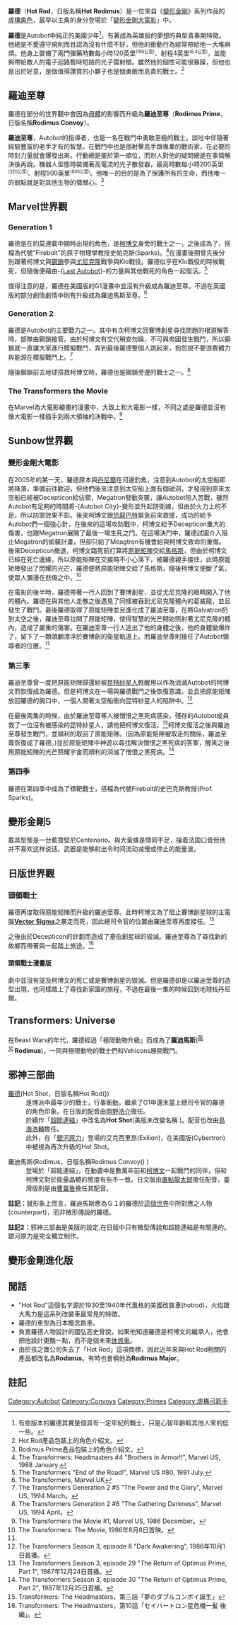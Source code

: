 {{noteTA
|T=zh-hans:热破;zh-hant:羅德;zh-cn:热破;zh-tw:羅德;zh-hk:火棒;zh-mo:熱破;
|G1=Transformers
}}
'''羅德'''（'''Hot Rod'''，日版名稱'''Hot Rodimus<!--ホットロディマス-->'''）是一位來自《[[變形金剛|變形金剛]]》系列作品的[[虛構角色|虛構角色]]，最早以主角的身分登場於「[[變形金剛大電影|變形金剛大電影]]」中。

'''羅德'''是Autobot中純正的美國少年<ref>有些版本的羅德其實是個具有一定年紀的戰士，只是心智年齡較其他人來的低一些。<small><sup>{{Fact|February 2008|time=2008-02-24T17:33:06+00:00}}</sup></small></ref>，有著成為英雄般的夢想的典型青春期特徵。他總是不愛遵守規則而且認為沒有什麼不好，但他的衝動行為經常帶給他一大堆麻煩。他身上裝備了兩門彈藥時數每小時120英里<small><sup>(190公里)</sup></small>、射程4英里<small><sup>(6.4公里)</sup></small>，並能夠帶給敵人的電子迴路暫時短路的光子雷射槍。雖然他的個性可能很暴躁，但他也是出於好意，是個值得讚賞的小夥子也是個勇敢而高貴的戰士。<ref>Hot Rod產品包裝上的角色介紹文。</ref>

== 羅迪至尊 ==
羅德在部分的世界觀中會因為[[母體_(變形金剛)#母體|母體]]的影響而升級為'''羅迪至尊'''（'''Rodimus Prime'''，日版名稱'''Rodimus Convoy<!--ロディマスコンボイ-->'''）。

'''羅迪至尊'''，Autobot的指導者，也是一名在戰鬥中勇敢至極的戰士。談吐中伴隨著經驗豐富的老手才有的智慧。在戰鬥中也是個射擊高手跟專業的戰術家，在必要的時刻力量就會爆發出來。行動總是擺於第一順位，而別人對他的疑問總是在事情解決後再說。機器人型態時裝備著高電流的光子散發器，最高時數每小時200英里<small><sup>(320公里)</sup></small>、射程500英里<small><sup>(800公里)</sup></small>。他唯一的目的是為了保護所有的生命，而他唯一的弱點就是對其他生物的憐憫心。<ref>Rodimus Prime產品包裝上的角色介紹文。</ref>

== Marvel世界觀 ==
=== Generation 1 ===
羅德是在約莫連載中期時出現的角色，是[[柯博文|柯博文]]身旁的戰士之一，之後成為了{{link-en|標靶戰士|Targetmaster}}，搭檔為代號"Firebolt"的原子物理學教授史帕克斯(Sparks)。<ref>The Transformers: Headmasters #4 "Brothers in Armor!!", Marvel US, 1988 January.</ref>在漫畫後期曾先後分別跟著柯博文與[[鋼鎖|鋼鎖]]參與[[尤尼克隆|尤尼克隆]]戰爭與Klo戰役。羅德似乎在Klo戰役的時候戰死，但隨後便藉由-{[[創世十三祖|Last Autobot]]}-的力量與其他戰死的角色一起復活。<ref>The Transformers "End of the Road!", Marvel US #80, 1991 July.</ref>

值得注意的是，羅德在美國版的G1漫畫中並沒有升級成為羅迪至尊。不過在英國版的部分劇情劇情中則有升級成為羅迪馬斯至尊。<ref>The Transformers, Marvel UK</ref>

=== Generation 2 ===
羅德是Autobot的主要戰力之一。其中有次柯博文回賽博創星尋找問題的根源解答時，部隊由鋼鎖接管。由於柯博文有交代稍安勿躁，不可與帝國發生戰鬥，所以鋼鎖就一直讓大家進行模擬戰鬥，弄到最後羅德整個人跳起來，抱怨說不要浪費體力與能源在模擬戰鬥上。<ref>The Transformers Generation 2 #5 "The Power and the Glory", Marvel US, 1994 March。</ref>

隨後鋼鎖前去地球搭救柯博文時，羅德也是鋼鎖旁邊的戰士之一。<ref>The Transformers Generation 2 #6 "The Gathering Darkness", Marvel US, 1994 April。</ref>
<!--===Classics===-->

=== The Transformers the Movie ===
在Marvel為大電影繪畫的漫畫中，大致上和大電影一樣，不同之處是羅德並沒有像大電影一樣插手到兩大領袖的決戰中。<ref>The Transformers the Movie #1, Marvel US, 1986 December。</ref>
<!--===Classics===-->

== Sunbow世界觀 ==
=== 變形金剛大電影 ===
在2005年的某一天，羅德原本與[[魏瓦奇家族|丹尼爾]]在河邊釣魚，注意到Autobot的太空船即將降落，準備前往歡迎，但他們後來注意到太空船上面有個破洞，才發現到原來太空船已經被Decepticon給佔領，Megatron發動突襲，讓Autobot陷入苦戰，雖然Autobot有足夠的時間將-{Autobot City}-變形並升起防衛線，但由於火力上的不足，所以防禦效果不彰。後來柯博文跟[[機器恐龍|恐龍巴特]]緊急前來救援，成功的給予Autobot們一個強心針，在後來的這場攻防戰中，柯博文給予Decepticon重大的傷害，也跟Megatron展開了最後一場生死之鬥。在這場決鬥中，羅德試圖介入阻止Megatron的偷襲計畫，但卻只給了Meagtron有機會給與柯博文致命的重傷。後來Decepticon撤退，柯博文臨死前打算將[[母體_(變形金剛)#原能矩陣|原能矩陣]]交給[[馬格斯|馬格斯]]，但由於柯博文已經在死亡邊緣，所以原能矩陣在交接時不小心落下，被羅德親手接住，此時原能矩陣發出了閃耀的光芒，羅德便將原能矩陣交給了馬格斯。隨後柯博文便斷了氣，使眾人彌漫在悲傷之中。<ref Name=aaa>The Transformers: The Movie, 1986年8月8日首映。</ref>

在電影的後半時，羅德帶著一行人回到了賽博創星，並從尤尼克隆的眼睛闖入了他的體內。羅德在與其他人走散之後遇見了同樣被吞到尤尼克隆體內的葛威龍，並且發生了戰鬥。最後羅德取得了原能矩陣並且進化成了羅迪至尊，在將Galvatron扔到太空之後，羅迪至尊拉開了原能矩陣，使得智慧的光芒開始照射著尤尼克隆的體內，造成了嚴重的傷害。在羅迪至尊一行人逃出了他的身體之後，他的身體變爆炸了，留下了一顆頭顱漂浮於賽博創的衛星軌道上。而羅迪至尊則接任了Autobot領導者的位置。<ref Name=aaa/>

=== 第三季 ===
羅迪至尊曾一度把原能矩陣歸還給被[[变形金刚|昆特紗星人]]甦醒用以作為消滅Autobot的柯博文而恢復成為羅德。但是柯博文在一場與羅德戰鬥之後恢復意識，並且把原能矩陣放回羅德的胸口中，一個人開著太空船衝向昆特紗星人的陷阱中。<ref>The Transformers Season 3, episode 8 "Dark Awakening", 1986年10月1日首播。</ref>

在最後兩集的時候，由於羅迪至尊等人被憎恨之黑死病感染，殘存的Autobot成員救了一位沒有被感染的昆特紗星人，請他把柯博文復活。<ref>The Transformers Season 3, episode 29 "The Return of Optimus Prime, Part 1", 1987年12月24日首播。</ref>柯博文復活之後與羅迪至尊發生戰鬥，並順利的取回了原能矩陣。(因為原能矩陣被取走的關係，羅迪至尊恢復成了羅德。)並於原能矩陣中神遊以尋找解決憎恨之黑死病的答案，醒來之後用原能矩陣的光芒照耀宇宙而順利的消滅了憎恨之黑死病。<ref>The Transformers Season 3, episode 30 "The Return of Optimus Prime, Part 2", 1987年12月25日首播。</ref>

=== 第四季 ===
羅德在第四季中成為了標靶戰士，搭檔為代號Firebolt的史巴克斯教授(Prof. Sparks)。
== 變形金剛5 ==
{{Main|變形金剛5}}

載具型態是一台藍寶堅尼Centenario。與大黃蜂是情同手足，操着法国口音但他并不喜欢这样说话。武器是能够射出令时间流动减慢或停止的能量波。

== 日版世界觀 ==
<!--===Kiss Players===-->
=== 頭領戰士 ===
羅德再度取得原能矩陣而升級的羅迪至尊。此時柯博文為了阻止賽博創星球的主電腦'''[[火種_(變形金剛)|Vector Sigma]]'''之暴走而死，因此總司令官的位置由羅迪至尊再度接任。<ref>Transformers: The Headmasters，第三話「夢のダブルコンボイ誕生」</ref>

之後由於Decepticon的計劃而造成了塞伯創星球的毀滅。羅迪至尊為了尋找新的故鄉而帶著{{link-en|Kup|Kup}}與{{link-en|Blurr|Blurr}}一起踏上旅途。<ref>Transformers: The Headmasters，第10話「セイバートロン星危機一髪 後編」。</ref>
==== 頭領戰士漫畫版 ====
劇中並沒有提及柯博文的死亡或是賽博創星的毀滅。但是羅德卻是以羅迪至尊的造型出現，也同樣踏上了尋找新家園的旅程，不過在最後一集的時候回到地球找丹尼爾。
<!--===Return of Convoy===-->
== Transformers: Universe ==
在Beast Wars的年代，羅德經過「極限動物升級」而成為了'''羅迪馬斯'''(<sup>[[英文|英文]]:</sup>'''Rodimus''')，一同與極限動物的戰士們和Vehicons展開戰鬥。
<!--==Dreamwave世界觀==
==IDW世界觀==
==Devil's Due世界觀==
==產品==
===Hot Rod===
===Rodimus Prime===
-->
== 邪神三部曲 ==
;[[變形金剛：微型傳說#博派|羅德]](Hot Shot，日版名稱Hot Rod({{lang|ja|ホットロッド}}))
:是博派中最年少的戰士，行事衝動，繼承了G1中還未當上總司令官的羅德的角色印象。在日版的配音由[[岡野浩介|岡野浩介]]擔任。
:於續作「[[變形金剛：超能連結|超能連結]]」中改名為'''Hot Shot'''(美版未改變名稱<!--中文譯名待確認-->)。配音也改由[[鳥海浩輔|鳥海浩輔]]擔任。
:此外，在「[[變形金剛：銀河原力|銀河原力]]」登場的艾克西里昂(Exilion)，在美國版(Cybertron)中被視為再次升級的Hot Shot。

;羅迪馬斯(Rodimus，日版名稱Rodimus Convoy({{lang|ja|ロディマスコンボイ}})<!--中文譯名待確認-->)<!--該角色的日版名稱雖為Rodimus Convoy，但美版名稱僅為Rodimus，並非Prime級角色。-->
:登場於「超能連結」，在動畫中是數萬年前和[[柯博文_(其他系列)#邪神三部曲|柯博文]]一起戰鬥的同伴，但和柯博文對於能量晶體的態度有些不一致。日文版由[[置鮎龍太郎|置鮎龍太郎]]擔任配音，臺灣版則是由[[曹冀魯|曹冀魯]]擔任其配音。

'''註記：'''就形象上而言，羅迪馬斯應為Ｇ１的羅德於[[平行世界|這個世界]]中所對應之人物(counterpart)，而非微形傳說的羅德。<!--不無可能是當初美日雙方未溝通清楚所導致之現象。-->

'''註記2：'''邪神三部曲是美版的設定,在日版中只有微型傳說和超能連結是有關連的。銀河原力是完全獨立制作。

== 變形金剛進化版 ==

== 閒話 ==
* "Hot Rod"這個名字源於1930至1940年代風格的美國改裝車(hotrod)，火焰跟大馬力是這系列改裝車最常見的特徵。
* 羅德的車型為日本概念跑車{{le|童夢-零|童夢-零}}。
* 負責羅德人物設計的國弘高史曾說，如果他知道羅德是柯博文的繼承人，他會把他設計更酷一點，而不是個未來[[露營車|休旅車]]。<small><sup>{{Fact|February 2008|time=2008-02-24T17:33:06+00:00}}</sup></small>
* 由於孩之寶公司失去了「Hot Rod」這項商標，因此近年來與Hot Rod相關的產品都改名為'''Rodimus'''。有時也會稱他為'''Rodimus Major'''。

== 註記 ==
{{reflist}}

{{變形金剛系列}}

{{DEFAULTSORT:Hot Rod}}

[[Category:Autobot|Category:Autobot]]
[[Category:Convoys|Category:Convoys]]
[[Category:Primes|Category:Primes]]
[[Category:虛構弓箭手|Category:虛構弓箭手]]